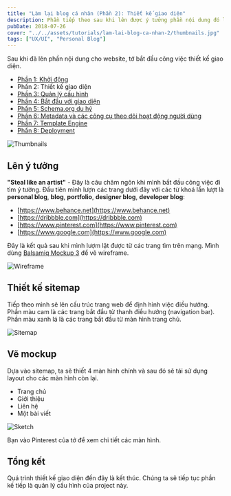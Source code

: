 ```yaml
---
title: "Làm lại blog cá nhân (Phần 2): Thiết kế giao diện"
description: Phần tiếp theo sau khi lên được ý tưởng phần nội dung đó là thiết kế giao diện.
pubDate: 2018-07-26
cover: "../../assets/tutorials/lam-lai-blog-ca-nhan-2/thumbnails.jpg"
tags: ["UX/UI", "Personal Blog"]
---
```


Sau khi đã lên phần nội dung cho website, tớ bắt đầu công việc thiết kế giao diện.

- [Phần 1: Khởi động](https://vhnam.github.io/tutorials/lam-lai-blog-ca-nhan-1/)
- Phần 2: Thiết kế giao diện
- [Phần 3: Quản lý cấu hình](https://vhnam.github.io/tutorials/lam-lai-blog-ca-nhan-3/)
- [Phần 4: Bắt đầu với giao diện](https://vhnam.github.io/tutorials/lam-lai-blog-ca-nhan-4/)
- [Phần 5: Schema.org du hý](https://vhnam.github.io/tutorials/lam-lai-blog-ca-nhan-5/)
- [Phần 6: Metadata và các công cụ theo dõi hoạt động người dùng](https://vhnam.github.io/tutorials/lam-lai-blog-ca-nhan-6/)
- [Phần 7: Template Engine](https://vhnam.github.io/tutorials/lam-lai-blog-ca-nhan-7/)
- [Phần 8: Deployment](https://vhnam.github.io/tutorials/lam-lai-blog-ca-nhan-8/)

![Thumbnails](../../assets/tutorials/lam-lai-blog-ca-nhan-2/thumbnails.jpg)

## Lên ý tưởng

**"Steal like an artist"** - Đây là câu châm ngôn khi mình bắt đầu công việc đi tìm ý tưởng. Đầu tiên mình lượn các trang dưới đây với các từ khoá lần lượt là **personal blog**, **blog**, **portfolio**, **designer blog**, **developer blog**:

- [https://www.behance.net](https://www.behance.net)
- [https://dribbble.com](https://dribbble.com)
- [https://www.pinterest.com](https://www.pinterest.com)
- [https://www.google.com](https://www.google.com)

Đây là kết quả sau khi mình lượm lặt được từ các trang tìm trên mạng. Mình dùng [Balsamiq Mockup 3](https://balsamiq.com) để vẽ wireframe.

![Wireframe](../../assets/tutorials/lam-lai-blog-ca-nhan-2/wireframe.jpg)

## Thiết kế sitemap

Tiếp theo mình sẽ lên cấu trúc trang web để định hình việc điều hướng. Phần màu cam là các trang bắt đầu từ thanh điều hướng (navigation bar). Phần màu xanh lá là các trang bắt đầu từ màn hình trang chủ.

![Sitemap](../../assets/tutorials/lam-lai-blog-ca-nhan-2/sitemap.jpg)

## Vẽ mockup

Dựa vào sitemap, ta sẽ thiết 4 màn hình chính và sau đó sẽ tái sử dụng layout cho các màn hình còn lại.

- Trang chủ
- Giới thiệu
- Liên hệ
- Một bài viết

![Sketch](../../assets/tutorials/lam-lai-blog-ca-nhan-2/sketch.jpg)

Bạn vào Pinterest của tớ để xem chi tiết các màn hình.

[](https://www.pinterest.com/vhnam2504/blog-version-30/)

## Tổng kết

Quá trình thiết kế giao diện đến đây là kết thúc. Chúng ta sẽ tiếp tục phần kế tiếp là quản lý cấu hình của project này.
